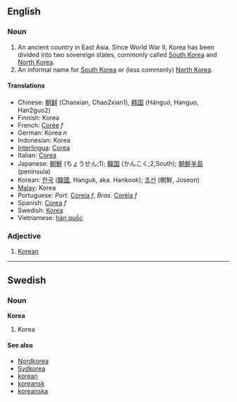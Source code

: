 ==English==
===Noun===
#An ancient country in East Asia.  Since World War II, Korea has been divided into two sovereign states, commonly called [[South Korea]] and [[North Korea]].
#An informal name for [[South Korea]] or (less commonly) [[North Korea]].

====Translations====
*Chinese: [[朝鲜]] (Chaoxian, Chao2xian1), [[韩国]] (Hánguó, Hanguo, Han2guo2)
*Finnish: Korea
*French: [[Corée]] ''f''
*German: Korea ''n''
*Indonesian: Korea
*[[Interlingua]]: [[Corea]]
*Italian: [[Corea]]
*Japanese: [[朝]][[鮮]] (ちょうせん;1); [[韓]][[国]] (かんこく;2,South); [[朝]][[鮮]][[半]][[島]] (peninsula)
*Korean: [[한]][[국]] ([[韓]][[國]], Hanguk, aka. Hankook); [[조]][[선]] (朝鮮, Joseon)
*[[Malay]]: Korea
*Portuguese: ''Port.'' [[Coreia]] ''f'', ''Bras.'' [[Coréia]] ''f''
*Spanish: [[Corea]] ''f''
*Swedish: [[Korea#Swedish|Korea]]
*Vietnamese: [[hàn quốc]]

===Adjective===
#[[Korean]]

----

==Swedish==
===Noun===
'''Korea'''

#Korea

====See also====
*[[Nordkorea]]
*[[Sydkorea]]
*[[korean]]
*[[koreansk]]
*[[koreanska]]